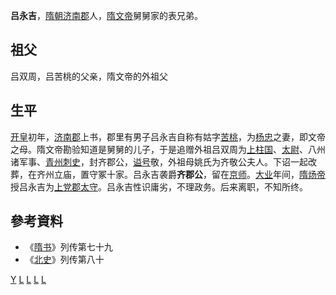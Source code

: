 '''吕永吉'''，[[隋朝|隋朝]][[济南郡|济南郡]]人，[[隋文帝|隋文帝]]舅舅家的表兄弟。
==祖父==
吕双周，吕苦桃的父亲，隋文帝的外祖父
==生平==
[[开皇|开皇]]初年，[[济南郡|济南郡]]上书，郡里有男子吕永吉自称有姑字[[吕苦桃|苦桃]]，为[[杨忠_(北朝)|杨忠]]之妻，即文帝之母。隋文帝勘验知道是舅舅的儿子，于是追赠外祖吕双周为[[上柱国|上柱国]]、[[太尉|太尉]]、八州诸军事、[[青州|青州]][[刺史|刺史]]，封齐郡公，[[谥号|谥号]]敬，外祖母姚氏为齐敬公夫人。下诏一起改葬，在齐州立庙，置守冢十家。吕永吉袭爵'''齐郡公'''，留在[[京师|京师]]。[[大业|大业]]年间，[[隋炀帝|隋炀帝]]授吕永吉为[[上党郡|上党郡]][[太守|太守]]。吕永吉性识庸劣，不理政务。后来离职，不知所终。

== 參考資料 ==
* 《[[隋书|隋书]]》列传第七十九 
* 《[[北史|北史]]》列传第八十

[[Category:吕姓|Y]]
[[Category:济南人|L]]
[[Category:隋朝郡公|L]]
[[Category:隋朝太守|L]]
[[Category:隋朝外戚|L]]
